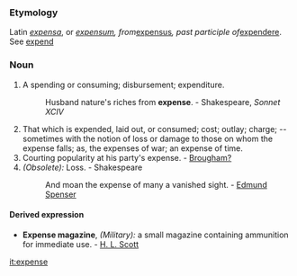 ===Etymology===
Latin ''[[expensa]]'', or ''[[expensum]], from ''[[expensus]]'', past participle of ''[[expendere]]. See [[expend]]
===Noun===
#A spending or consuming; disbursement; expenditure.
#:Husband nature's riches from '''expense'''. - Shakespeare, ''Sonnet XCIV''
#That which is expended, laid out, or consumed; cost; outlay; charge; -- sometimes with the notion of loss or damage to those on whom the expense falls; as, the expenses of war; an expense of time.
#Courting popularity at his party's expense. - [[Brougham?]]
#''(Obsolete):'' Loss. - Shakespeare
#:And moan the expense of many a vanished sight. - [[Edmund Spenser]]
====Derived expression====
*'''Expense magazine''', ''(Military):'' a small magazine containing ammunition for immediate use. - [[H. L. Scott]]

[[it:expense]]